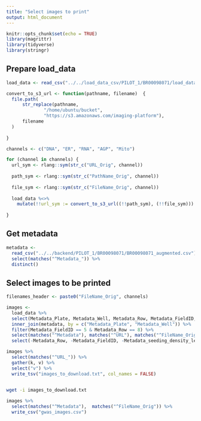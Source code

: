 ```yaml
---
title: "Select images to print"
output: html_document
---
```


```r
knitr::opts_chunk$set(echo = TRUE)
library(magrittr)
library(tidyverse)
library(stringr)
```

## Prepare load_data 

```r
load_data <- read_csv("../../load_data_csv/PILOT_1/BR00098071/load_data.csv")

convert_to_s3_url <- function(pathname, filename)  {
  file.path(
      str_replace(pathname, 
              "/home/ubuntu/bucket", 
              "https://s3.amazonaws.com/imaging-platform"),
      filename
  )
  
}

channels <- c("DNA", "ER", "RNA", "AGP", "Mito")

for (channel in channels) {
  url_sym <- rlang::sym(str_c("URL_Orig", channel))
  
  path_sym <- rlang::sym(str_c("PathName_Orig", channel))
   
  file_sym <- rlang::sym(str_c("FileName_Orig", channel))
   
  load_data %<>% 
    mutate(!!url_sym := convert_to_s3_url((!!path_sym), (!!file_sym)))
  
}

```

## Get metadata

```r
metadata <- 
  read_csv("../../backend/PILOT_1/BR00098071/BR00098071_augmented.csv") %>%
  select(matches("^Metadata_")) %>%
  distinct()

```

## Select images to be printed

```r

filenames_header <- paste0("FileName_Orig", channels)

images <- 
  load_data %>%
  select(Metadata_Plate, Metadata_Well, Metadata_Row, Metadata_FieldID, matches("^URL_"), one_of(filenames_header)) %>%
  inner_join(metadata, by = c("Metadata_Plate", "Metadata_Well")) %>%
  filter(Metadata_FieldID == 5 & Metadata_Row == 8) %>%
  select(matches("^Metadata"), matches("^URL"), matches("^FileName_Orig")) %>%
  select(-Metadata_Row, -Metadata_FieldID, -Metadata_seeding_density_level)
```

```r
images %>%
  select(matches("^URL_")) %>%
  gather(k, v) %>%
  select("v") %>%
  write_tsv("images_to_download.txt", col_names = FALSE)
  
```

```sh
wget -i images_to_download.txt
```

```r
images %>%
  select(matches("^Metadata"),  matches("^FileName_Orig")) %>%
  write_csv("gwas_images.csv")
```

